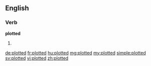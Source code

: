 ==English==

===Verb===
'''plotted'''

# {{past of|plot}}

[[de:plotted]]
[[fr:plotted]]
[[hu:plotted]]
[[mg:plotted]]
[[my:plotted]]
[[simple:plotted]]
[[sv:plotted]]
[[vi:plotted]]
[[zh:plotted]]